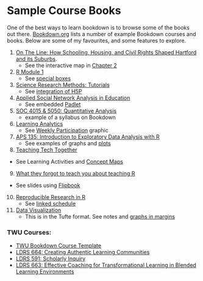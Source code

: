 # Sample Course Books

One of the best ways to learn bookdown is to browse some of the books out there. [Bookdown.org](https://bookdown.org/) lists a number of example Bookdown courses and books.  Below are some of my favourites, and some features to explore.


1. [On The Line: How Schooling, Housing, and Civil Rights Shaped Hartford and its Suburbs](https://ontheline.trincoll.edu/).  
   - See the interactive map in [Chapter 2](https://ontheline.trincoll.edu/segregating.html)   
2. [R Module 1](https://csu-r.github.io/Module1/)  
   - See [special boxes](https://csu-r.github.io/Module1/this-textbook.html)
3. [Science Research Methods: Tutorials](https://bookdown.org/pkaldunn/SRM-tutorials/)  
   - See [integration of H5P](https://bookdown.org/pkaldunn/SRM-tutorials/UnderstandingTerminology2.html)
4. [Applied Social Network Analysis in Education](https://bookdown.org/chen/snaEd)  
   - See embedded [Padlet](https://bookdown.org/chen/snaEd/intro.html#networks-are-everywhere)
5. [SOC 4015 & 5050: Quantitative Analysis](https://slu-soc5050.github.io/syllabus/) 
   - example of a syllabus on Bookdown  
6. [Learning Analytics](https://bookdown.org/chen/la-manual/)
    - See [Weekly Participation](https://bookdown.org/chen/la-manual/intro.html#this-course) graphic  
7. [APS 135: Introduction to Exploratory Data Analysis with R](https://dzchilds.github.io/eda-for-bio/)
   - See examples of graphs and [plots](https://dzchilds.github.io/eda-for-bio/customising-plots.html)   
8. [Teaching Tech Together](http://teachtogether.tech/en/index.html#)  
  - See Learning Activities and [Concept Maps](http://teachtogether.tech/en/index.html#s:models)
9. [What they forgot to teach you about teaching R](https://wtf-teach.netlify.app/index.html)  
  - See slides using [Flipbook](https://wtf-teach.netlify.app/cake.html)
10. [Reproducible Research in R](https://r-cubed.rostools.org/index.html)
    - See [linked schedule](https://r-cubed.rostools.org/schedule.html)
11. [Data Visualization](https://socviz.co/index.html#preface)  
    - This is in the Tufte format.  See notes and [graphs in margins](https://socviz.co/lookatdata.html#lookatdata)





### TWU Courses:  {-}
- [TWU Bookdown Course Template](https://twuonline.github.io/bookdown-template/)  
- [LDRS 664: Creating Authentic Learning Communities](https://ma-lead.github.io/ldrs664/)  
- [LDRS 591: Scholarly Inquiry](https://ma-lead.github.io/ldrs591/)  
- [LDRS 663: Effective Coaching for Transformational Learning in Blended Learning Environments](https://ma-lead.github.io/ldrs663/)   
